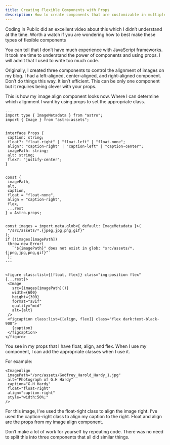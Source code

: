 ```yaml
---
title: Creating Flexible Components with Props
description: How to create components that are customizable in multiple ways.
---
```


Coding in Public did an excellent video about this which I didn’t understand at the time. Worth a watch if you are wondering how to best make these types of flexible components


<YouTube id="https://www.youtube.com/watch?v=Yc7MYP8qU-8" />

You can tell that I don’t have much experience with JavaScript frameworks. It took me time to understand the power of components and using props. I will admit that I used to write too much code.

Originally, I created three components to control the alignment of images on my blog. I had a left-aligned, center-aligned, and right-aligned component. Don’t do things this way. It isn’t efficient. This can be only one component but it requires being clever with your props.

This is how my image align component looks now. Where I can determine which alignment I want by using props to set the appropriate class.

```
---
import type { ImageMetadata } from "astro";
import { Image } from "astro:assets";


interface Props {
 caption: string;
 float?: "float-right" | "float-left" | "float-none";
 align?: "caption-right" | "caption-left" | "caption-center";
 imagePath: string;
 alt: string;
 flex?: "justify-center";
}


const {
 imagePath,
 alt,
 caption,
 float = "float-none",
 align = "caption-right",
 flex,
 ...rest
} = Astro.props;


const images = import.meta.glob<{ default: ImageMetadata }>(
 "/src/assets/*.{jpeg,jpg,png,gif}"
);
if (!images[imagePath])
 throw new Error(
   `"${imagePath}" does not exist in glob: "src/assets/*.{jpeg,jpg,png,gif}"`
 );
---


<figure class:list={[float, flex]} class="img-position flex" {...rest}>
 <Image
   src={images[imagePath]()}
   width={600}
   height={300}
   format="avif"
   quality="mid"
   alt={alt}
 />
 <figcaption class:list={[align, flex]} class="flex dark:text-black-900">
   {caption}
 </figcaption>
</figure>
```

You see in my props that I have float, align, and flex. When I use my component, I can add the appropriate classes when I use it.

For example:

```
<ImageAlign
 imagePath="/src/assets/Godfrey_Harold_Hardy_1.jpg"
 alt="Photograph of G.H Hardy"
 caption="G.H Hardy"
 float="float-right"
 align="caption-right"
 style="width:50%;"
/>
```

For this image, I’ve used the float-right class to align the image right. I’ve used the caption-right class to align my caption to the right. Float and align are the props from my image align component.

Don’t make a lot of work for yourself by repeating code. There was no need to split this into three components that all did similar things.
